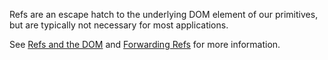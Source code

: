 
<Alert role="none" heading="Important" variation="warning" margin="0 0 2rem 0">

Refs are an escape hatch to the underlying DOM element of our primitives, but are typically not necessary for most applications.

See [Refs and the DOM](https://reactjs.org/docs/refs-and-the-dom.html) and [Forwarding Refs](https://reactjs.org/docs/forwarding-refs.html) for more information.

</Alert>
